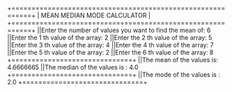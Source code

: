 +===========================================================+
|                 MEAN MEDIAN MODE CALCULATOR               |
+===========================================================+
||Enter the number of values you want to find the mean of: 6
||Enter the 1 th value of the array:  2
||Enter the 2 th value of the array:  5
||Enter the 3 th value of the array:  4
||Enter the 4 th value of the array:  7
||Enter the 5 th value of the array:  2
||Enter the 6 th value of the array:  8
+==============================+
||The mean of the values is: 4.6666665
||The median of the values is : 4.0
+==============================+
||The mode of the values is : 2.0
+==============================+
